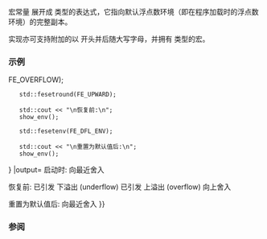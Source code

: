 {{title|FE_DFL_ENV}}
{{cpp/numeric/fenv/navbar}}
{{dcl begin}}
{{dcl header|cfenv}}
{{dcl|since=c++11|
#define FE_DFL_ENV  /* 由实现定义 */
}}
{{dcl end}}

宏常量 {{tt|FE_DFL_ENV}} 展开成 {{c|const std::fenv_t*}} 类型的表达式，它指向默认浮点数环境（即在程序加载时的浮点数环境）的完整副本。

实现亦可支持附加的以 {{tt|FE_}} 开头并后随大写字母，并拥有 {{c|const std::fenv_t*}} 类型的宏。

===示例===
{{example
|code=
#include &lt;cfenv&gt;
#include &lt;iostream&gt;
// #pragma STDC FENV_ACCESS ON

void show_env()
{
    const int e = std::fetestexcept(FE_ALL_EXCEPT);
    if (e &amp; FE_DIVBYZERO)
        std::cout &lt;&lt; "已引发 除以零 (division by zero)\n";
    if (e &amp; FE_INEXACT)
        std::cout &lt;&lt; "已引发 不精确值 (inexact)\n";
    if (e &amp; FE_INVALID)
        std::cout &lt;&lt; "已引发 无效值 (invalid)\n";
    if (e &amp; FE_UNDERFLOW)
        std::cout &lt;&lt; "已引发 下溢出 (underflow)\n";
    if (e &amp; FE_OVERFLOW)
        std::cout &lt;&lt; "已引发 上溢出 (overflow)\n";

    switch (std::fegetround())
    {  
        case FE_DOWNWARD:
            std::cout &lt;&lt; "向下舍入\n";
            break;
        case FE_TONEAREST:
            std::cout &lt;&lt; "向最近舍入\n";
            break;
        case FE_TOWARDZERO:
            std::cout &lt;&lt; "向零舍入\n";
            break;
        case FE_UPWARD:
            std::cout &lt;&lt; "向上舍入\n";
            break;
    }
}

int main()
{
    std::cout &lt;&lt; "启动时:\n";
    show_env();

    std::feraiseexcept(FE_UNDERFLOW {{!}} FE_OVERFLOW);
    std::fesetround(FE_UPWARD);

    std::cout &lt;&lt; "\n恢复前:\n";
    show_env();

    std::fesetenv(FE_DFL_ENV);

    std::cout &lt;&lt; "\n重置为默认值后:\n";
    show_env();
}
|output=
启动时: 
向最近舍入

恢复前: 
已引发 下溢出 (underflow)
已引发 上溢出 (overflow)
向上舍入

重置为默认值后: 
向最近舍入
}}

===参阅===
{{dsc begin}}
{{dsc inc|cpp/numeric/fenv/dsc feenv}}
{{dsc inc|cpp/numeric/fenv/dsc feupdateenv}}
{{dsc see c|c/numeric/fenv/FE_DFL_ENV}}
{{dsc end}}

{{langlinks|de|en|es|fr|it|ja|pt|ru}}